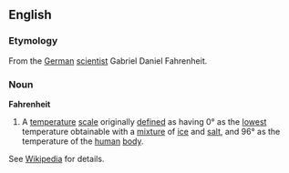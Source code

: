 ==English==
===Etymology===
From the [[German]] [[scientist]] Gabriel Daniel Fahrenheit.
===Noun===
'''Fahrenheit'''
# A [[temperature]] [[scale]] originally [[define]]d as having 0° as the [[lowest]] temperature obtainable with a [[mixture]] of [[ice]] and [[salt]], and 96° as the temperature of the [[human]] [[body]].

See [[w:Fahrenheit|Wikipedia]] for details.